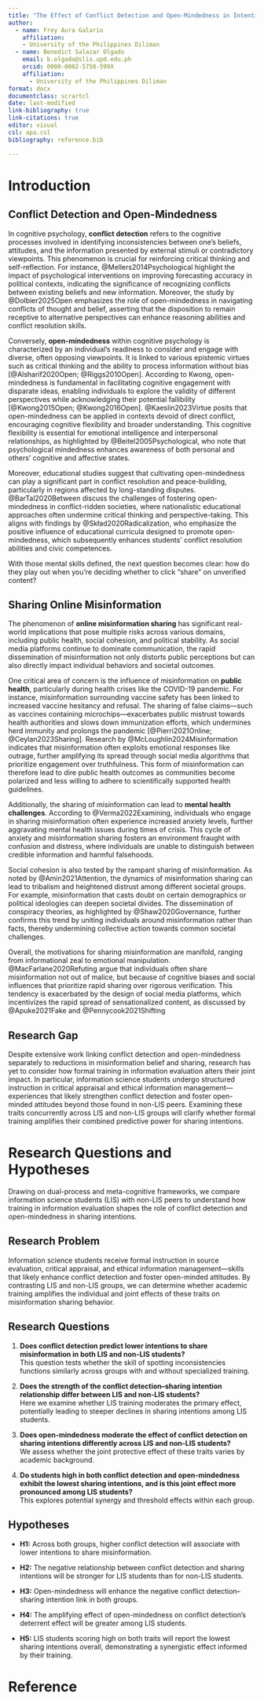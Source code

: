 ```yaml
---
title: "The Effect of Conflict Detection and Open-Mindedness in Intention to Share Misinformation"
author: 
  - name: Frey Aura Galario
    affiliation:
    - University of the Philippines Diliman
  - name: Benedict Salazar Olgado
    email: b.olgado@slis.upd.edu.ph
    orcid: 0000-0002-5758-599X
    affiliation:
      - University of the Philippines Diliman
format: docx
documentclass: scrartcl
date: last-modified
link-bibliography: true
link-citations: true
editor: visual
csl: apa.csl
bibliography: reference.bib

---
```


# Introduction

## Conflict Detection and Open-Mindedness

In cognitive psychology, **conflict detection** refers to the cognitive processes involved in identifying inconsistencies between one's beliefs, attitudes, and the information presented by external stimuli or contradictory viewpoints. This phenomenon is crucial for reinforcing critical thinking and self-reflection. For instance, @Mellers2014Psychological highlight the impact of psychological interventions on improving forecasting accuracy in political contexts, indicating the significance of recognizing conflicts between existing beliefs and new information. Moreover, the study by @Dolbier2025Open emphasizes the role of open-mindedness in navigating conflicts of thought and belief, asserting that the disposition to remain receptive to alternative perspectives can enhance reasoning abilities and conflict resolution skills.

Conversely, **open-mindedness** within cognitive psychology is characterized by an individual's readiness to consider and engage with diverse, often opposing viewpoints. It is linked to various epistemic virtues such as critical thinking and the ability to process information without bias [@Alsharif2020Open; @Riggs2010Open]. According to Kwong, open-mindedness is fundamental in facilitating cognitive engagement with disparate ideas, enabling individuals to explore the validity of different perspectives while acknowledging their potential fallibility [@Kwong2015Open; @Kwong2016Open]. @Kaeslin2023Virtue posits that open-mindedness can be applied in contexts devoid of direct conflict, encouraging cognitive flexibility and broader understanding. This cognitive flexibility is essential for emotional intelligence and interpersonal relationships, as highlighted by @Beitel2005Psychological, who note that psychological mindedness enhances awareness of both personal and others' cognitive and affective states.

Moreover, educational studies suggest that cultivating open-mindedness can play a significant part in conflict resolution and peace-building, particularly in regions affected by long-standing disputes. @BarTal2020Between discuss the challenges of fostering open-mindedness in conflict-ridden societies, where nationalistic educational approaches often undermine critical thinking and perspective-taking. This aligns with findings by @Skład2020Radicalization, who emphasize the positive influence of educational curricula designed to promote open-mindedness, which subsequently enhances students' conflict resolution abilities and civic competences.

With those mental skills defined, the next question becomes clear: how do they play out when you’re deciding whether to click “share” on unverified content?

## Sharing Online Misinformation

The phenomenon of **online misinformation sharing** has significant real-world implications that pose multiple risks across various domains, including public health, social cohesion, and political stability. As social media platforms continue to dominate communication, the rapid dissemination of misinformation not only distorts public perceptions but can also directly impact individual behaviors and societal outcomes.

One critical area of concern is the influence of misinformation on **public health**, particularly during health crises like the COVID-19 pandemic. For instance, misinformation surrounding vaccine safety has been linked to increased vaccine hesitancy and refusal. The sharing of false claims—such as vaccines containing microchips—exacerbates public mistrust towards health authorities and slows down immunization efforts, which undermines herd immunity and prolongs the pandemic [@Pierri2021Online; @Ceylan2023Sharing]. Research by @McLoughlin2024Misinformation indicates that misinformation often exploits emotional responses like outrage, further amplifying its spread through social media algorithms that prioritize engagement over truthfulness. This form of misinformation can therefore lead to dire public health outcomes as communities become polarized and less willing to adhere to scientifically supported health guidelines.

Additionally, the sharing of misinformation can lead to **mental health challenges**. According to @Verma2022Examining, individuals who engage in sharing misinformation often experience increased anxiety levels, further aggravating mental health issues during times of crisis. This cycle of anxiety and misinformation sharing fosters an environment fraught with confusion and distress, where individuals are unable to distinguish between credible information and harmful falsehoods.

Social cohesion is also tested by the rampant sharing of misinformation. As noted by @Amin2021Attention, the dynamics of misinformation sharing can lead to tribalism and heightened distrust among different societal groups. For example, misinformation that casts doubt on certain demographics or political ideologies can deepen societal divides. The dissemination of conspiracy theories, as highlighted by @Shaw2020Governance, further confirms this trend by uniting individuals around misinformation rather than facts, thereby undermining collective action towards common societal challenges.

Overall, the motivations for sharing misinformation are manifold, ranging from informational zeal to emotional manipulation. @MacFarlane2020Refuting argue that individuals often share misinformation not out of malice, but because of cognitive biases and social influences that prioritize rapid sharing over rigorous verification. This tendency is exacerbated by the design of social media platforms, which incentivizes the rapid spread of sensationalized content, as discussed by @Apuke2021Fake and @Pennycook2021Shifting

## Research Gap

Despite extensive work linking conflict detection and open-mindedness separately to reductions in misinformation belief and sharing, research has yet to consider how formal training in information evaluation alters their joint impact. In particular, information science students undergo structured instruction in critical appraisal and ethical information management—experiences that likely strengthen conflict detection and foster open-minded attitudes beyond those found in non-LIS peers. Examining these traits concurrently across LIS and non-LIS groups will clarify whether formal training amplifies their combined predictive power for sharing intentions.

# Research Questions and Hypotheses

Drawing on dual-process and meta-cognitive frameworks, we compare information science students (LIS) with non-LIS peers to understand how training in information evaluation shapes the role of conflict detection and open-mindedness in sharing intentions.

## Research Problem

Information science students receive formal instruction in source evaluation, critical appraisal, and ethical information management—skills that likely enhance conflict detection and foster open-minded attitudes. By contrasting LIS and non-LIS groups, we can determine whether academic training amplifies the individual and joint effects of these traits on misinformation sharing behavior.

## Research Questions

1.  **Does conflict detection predict lower intentions to share misinformation in both LIS and non-LIS students?**\
    This question tests whether the skill of spotting inconsistencies functions similarly across groups with and without specialized training.

2.  **Does the strength of the conflict detection–sharing intention relationship differ between LIS and non-LIS students?**\
    Here we examine whether LIS training moderates the primary effect, potentially leading to steeper declines in sharing intentions among LIS students.

3.  **Does open-mindedness moderate the effect of conflict detection on sharing intentions differently across LIS and non-LIS students?**\
    We assess whether the joint protective effect of these traits varies by academic background.

4.  **Do students high in both conflict detection and open-mindedness exhibit the lowest sharing intentions, and is this joint effect more pronounced among LIS students?**\
    This explores potential synergy and threshold effects within each group.

## Hypotheses

-   **H1:** Across both groups, higher conflict detection will associate with lower intentions to share misinformation.

-   **H2:** The negative relationship between conflict detection and sharing intentions will be stronger for LIS students than for non-LIS students.

-   **H3:** Open-mindedness will enhance the negative conflict detection–sharing intention link in both groups.

-   **H4:** The amplifying effect of open-mindedness on conflict detection’s deterrent effect will be greater among LIS students.

-   **H5:** LIS students scoring high on both traits will report the lowest sharing intentions overall, demonstrating a synergistic effect informed by their training.

# Reference
